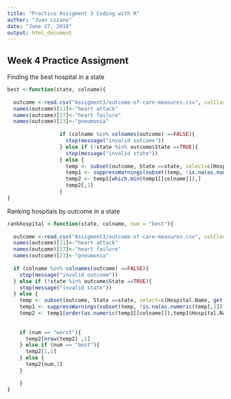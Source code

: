 ---
title: "Practice Assigment 3 Coding with R"
author: "Juan Lozano"
date: "June 27, 2018"
output: html_document
---


## Week 4 Practice Assigment 

Finding the best hospital in a state

```{r}
best <-function(state, colname){
  
  outcome <-read.csv("Assigment3/outcome-of-care-measures.csv", colClasses = "character")
  names(outcome)[11]<-"heart attack"
  names(outcome)[17]<-"heart failure"
  names(outcome)[23]<-"pneumonia"
  
                 if (colname %in% colnames(outcome) ==FALSE){
                   stop(message("invalid outcome"))
                 } else if (!state %in% outcome$State ==TRUE){
                   stop(message("invalid state"))
                 } else {
                   temp <- subset(outcome, State ==state, select=c(Hospital.Name, get(colname)))
                   temp1 <- suppressWarnings(subset(temp, !is.na(as.numeric(temp[,2]))))
                   temp2 <- temp1[which.min(temp1[[colname]]),]
                   temp2[,1]
                 }
}
```
Ranking hospitals by outcome in a state

```{r}
rankhospital <-function(state, colname, num = "best"){
  
  outcome <-read.csv("Assigment3/outcome-of-care-measures.csv", colClasses = "character")
  names(outcome)[11]<-"heart attack"
  names(outcome)[17]<-"heart failure"
  names(outcome)[23]<-"pneumonia"
  
  if (colname %in% colnames(outcome) ==FALSE){
    stop(message("invalid outcome"))
  } else if (!state %in% outcome$State ==TRUE){
    stop(message("invalid state"))
  } else {
    temp <- subset(outcome, State ==state, select=c(Hospital.Name, get(colname)))
    temp1 <- suppressWarnings(subset(temp, !is.na(as.numeric(temp[,2]))))
    temp2 <- temp1[order(as.numeric(temp1[[colname]]),temp1$Hospital.Name),]
    
    
    if (num == "worst"){
      temp2[nrow(temp2) ,1]
    } else if (num == "best"){
      temp2[1,1]
    } else {
      temp2[num,1]
    }

    }
}
```
